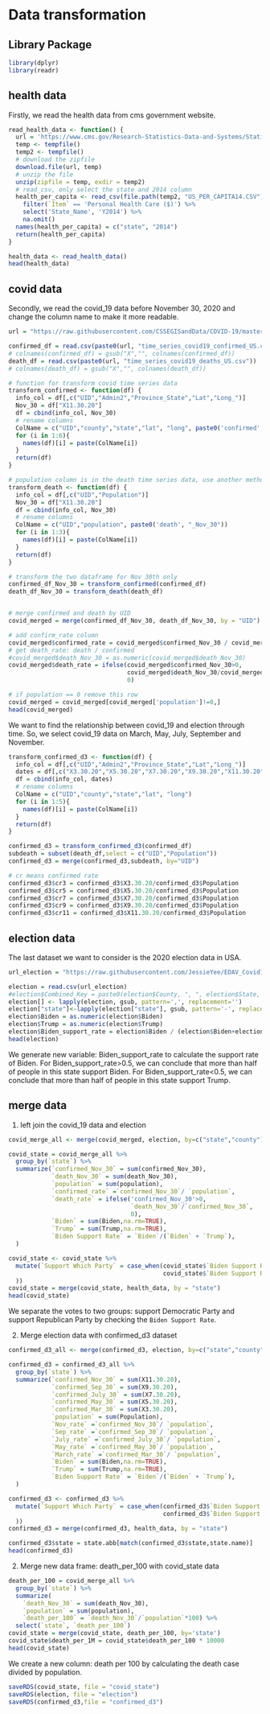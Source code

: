 # Data transformation

## Library Package
```{r echo=TRUE}
library(dplyr)
library(readr)
```


## health data

Firstly, we read the health data from cms government website.
```{r echo=TRUE}
read_health_data <- function() {
  url = 'https://www.cms.gov/Research-Statistics-Data-and-Systems/Statistics-Trends-and-Reports/NationalHealthExpendData/Downloads/resident-state-estimates.zip'
  temp <- tempfile()
  temp2 <- tempfile()
  # download the zipfile 
  download.file(url, temp)
  # unzip the file 
  unzip(zipfile = temp, exdir = temp2)
  # read_csv, only select the state and 2014 column 
  health_per_capita <- read_csv(file.path(temp2, "US_PER_CAPITA14.CSV")) %>% 
    filter(`Item` == 'Personal Health Care ($)') %>% 
    select('State_Name', 'Y2014') %>%
    na.omit()
  names(health_per_capita) = c("state", "2014")
  return(health_per_capita)
}

health_data <- read_health_data()
head(health_data)
```

## covid data

Secondly, we read the covid_19 data before November 30, 2020 and change the column name to make it more readable.  
```{r echo=TRUE}
url = "https://raw.githubusercontent.com/CSSEGISandData/COVID-19/master/csse_covid_19_data/csse_covid_19_time_series/"

confirmed_df = read.csv(paste0(url, "time_series_covid19_confirmed_US.csv"))
# colnames(confirmed_df) = gsub("X","", colnames(confirmed_df))
death_df = read.csv(paste0(url, "time_series_covid19_deaths_US.csv"))
# colnames(death_df) = gsub("X","", colnames(death_df))

# function for transform covid time series data
transform_confirmed <- function(df) {
  info_col = df[,c("UID","Admin2","Province_State","Lat","Long_")]
  Nov_30 = df["X11.30.20"]
  df = cbind(info_col, Nov_30)
  # rename columns 
  ColName = c("UID","county","state","lat", "long", paste0('confirmed', "_Nov_30"))
  for (i in 1:6){
    names(df)[i] = paste(ColName[i])
  }
  return(df)
}

# population column is in the death time series data, use another method 
transform_death <- function(df) {
  info_col = df[,c("UID","Population")]
  Nov_30 = df["X11.30.20"]
  df = cbind(info_col, Nov_30)
  # rename columns 
  ColName = c("UID","population", paste0('death', "_Nov_30"))
  for (i in 1:3){
    names(df)[i] = paste(ColName[i])
  }
  return(df)
}

# transform the two dataframe for Nov 30th only
confirmed_df_Nov_30 = transform_confirmed(confirmed_df)
death_df_Nov_30 = transform_death(death_df)


# merge confirmed and death by UID
covid_merged = merge(confirmed_df_Nov_30, death_df_Nov_30, by = "UID") # check:3340 rows, 8 columns

# add confirm_rate column
covid_merged$confirmed_rate = covid_merged$confirmed_Nov_30 / covid_merged$population 
# get death_rate: death / confirmed 
#covid_merged$death_Nov_30 = as.numeric(covid_merged$death_Nov_30)
covid_merged$death_rate = ifelse(covid_merged$confirmed_Nov_30>0, 
                                 covid_merged$death_Nov_30/covid_merged$confirmed_Nov_30,
                                 0)

# if population == 0 remove this row
covid_merged = covid_merged[covid_merged['population']!=0,]
head(covid_merged)
```

We want to find the relationship between covid_19 and election through time. So, we select covid_19 data on March, May, July, September and November.

```{r}
transform_confirmed_d3 <- function(df) {
  info_col = df[,c("UID","Admin2","Province_State","Lat","Long_")]
  dates = df[,c("X3.30.20","X5.30.20","X7.30.20","X9.30.20","X11.30.20")]
  df = cbind(info_col, dates)
  # rename columns 
  ColName = c("UID","county","state","lat", "long")
  for (i in 1:5){
    names(df)[i] = paste(ColName[i])
  }
  return(df)
}

confirmed_d3 = transform_confirmed_d3(confirmed_df)
subdeath = subset(death_df,select = c("UID","Population"))
confirmed_d3 = merge(confirmed_d3,subdeath, by="UID")

# cr means confirmed rate 
confirmed_d3$cr3 = confirmed_d3$X3.30.20/confirmed_d3$Population
confirmed_d3$cr5 = confirmed_d3$X5.30.20/confirmed_d3$Population
confirmed_d3$cr7 = confirmed_d3$X7.30.20/confirmed_d3$Population
confirmed_d3$cr9 = confirmed_d3$X9.30.20/confirmed_d3$Population
confirmed_d3$cr11 = confirmed_d3$X11.30.20/confirmed_d3$Population
```




## election data

The last dataset we want to consider is the 2020 election data in USA. 

```{r echo = TRUE}
url_election = "https://raw.githubusercontent.com/JessieYee/EDAV_Covid19_Research/main/election2020.csv"

election = read.csv(url_election)
#election$Combined_Key = paste0(election$County, ", ", election$State, ", US")
election[] <- lapply(election, gsub, pattern=',', replacement='')
election["state"]<-lapply(election["state"], gsub, pattern='-', replacement=' ')
election$Biden = as.numeric(election$Biden)
election$Trump = as.numeric(election$Trump)
election$Biden_support_rate = election$Biden / (election$Biden+election$Trump)
head(election)
```

We generate new variable: Biden_support_rate to calculate the support rate of Biden. For Biden_support_rate>0.5, we can conclude that more than half of people in this state support Biden. For Biden_support_rate<0.5, we can conclude that more than half of people in this state support Trump. 


## merge data

1.  left join the covid_19 data and election

```{r echo=TRUE}
covid_merge_all <- merge(covid_merged, election, by=c("state","county"),all.x = TRUE,all.y = FALSE)

covid_state = covid_merge_all %>% 
  group_by(`state`) %>% 
  summarize(`confirmed_Nov_30` = sum(confirmed_Nov_30),
            `death_Nov_30` = sum(death_Nov_30),
            `population` = sum(population),
            `confirmed_rate` =`confirmed_Nov_30`/ `population`,
            `death_rate` = ifelse('confirmed_Nov_30'>0, 
                                  `death_Nov_30`/`confirmed_Nov_30`,
                                  0),
            `Biden` = sum(Biden,na.rm=TRUE),
            `Trump` = sum(Trump,na.rm=TRUE),
            `Biden Support Rate` = `Biden`/(`Biden` + `Trump`),
  )

covid_state <- covid_state %>% 
  mutate(`Support Which Party` = case_when(covid_state$`Biden Support Rate` > 0.5 ~ "Democratic", 
                                           covid_state$`Biden Support Rate` < 0.5 ~ "Republican"
  ))
covid_state = merge(covid_state, health_data, by = "state")
head(covid_state)
```
We separate the votes to two groups: support Democratic Party and support Republican Party by checking the `Biden Support Rate`.

2. Merge election data with confirmed_d3 dataset

```{r}
confirmed_d3_all <- merge(confirmed_d3, election, by=c("state","county"),all.x = TRUE,all.y = FALSE)

confirmed_d3 = confirmed_d3_all %>% 
  group_by(`state`) %>% 
  summarize(`confirmed_Nov_30` = sum(X11.30.20),
            `confirmed_Sep_30` = sum(X9.30.20),
            `confirmed_July_30` = sum(X7.30.20),
            `confirmed_May_30` = sum(X5.30.20),
            `confirmed_Mar_30` = sum(X3.30.20),
            `population` = sum(Population),
            `Nov_rate` =`confirmed_Nov_30`/ `population`,
            `Sep_rate` =`confirmed_Sep_30`/ `population`,
            `July_rate` =`confirmed_July_30`/ `population`,
            `May_rate` =`confirmed_May_30`/ `population`,
            `March_rate` =`confirmed_Mar_30`/ `population`,
            `Biden` = sum(Biden,na.rm=TRUE),
            `Trump` = sum(Trump,na.rm=TRUE),
            `Biden Support Rate` = `Biden`/(`Biden` + `Trump`),
  )

confirmed_d3 <- confirmed_d3 %>% 
  mutate(`Support Which Party` = case_when(confirmed_d3$`Biden Support Rate` > 0.5 ~ "#407abb", 
                                           confirmed_d3$`Biden Support Rate` < 0.5 ~ "#c03735"
  ))
confirmed_d3 = merge(confirmed_d3, health_data, by = "state")

confirmed_d3$state = state.abb[match(confirmed_d3$state,state.name)]
head(confirmed_d3)
```

2. Merge new data frame: death_per_100 with covid_state data
```{r echo = TRUE}
death_per_100 = covid_merge_all %>% 
  group_by(`state`) %>% 
  summarize(
    `death_Nov_30` = sum(death_Nov_30),
    `population` = sum(population),
    `death_per_100` = `death_Nov_30`/`population`*100) %>%
  select(`state`, `death_per_100`)
covid_state = merge(covid_state, death_per_100, by='state')
covid_state$death_per_1M = covid_state$death_per_100 * 10000
head(covid_state)
```

We create a new column: death per 100 by calculating the death case divided by population.

```{r}
saveRDS(covid_state, file = "covid_state")
saveRDS(election, file = "election")
saveRDS(confirmed_d3,file = "confirmed_d3")
```